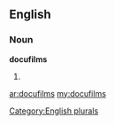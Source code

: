 ==English==

===Noun===
'''docufilms'''

# {{plural of|[[docufilm]]}}

[[Category:English plurals]]

[[ar:docufilms]]
[[my:docufilms]]